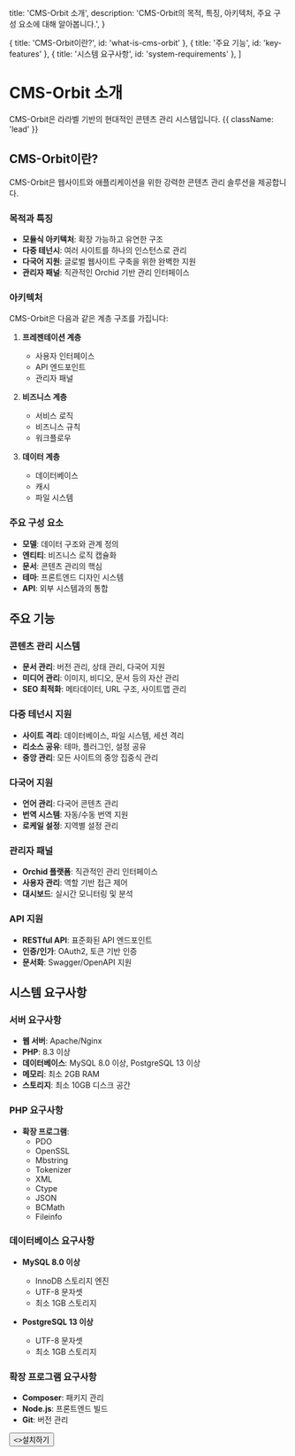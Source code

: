   title: 'CMS-Orbit 소개',
  description: 'CMS-Orbit의 목적, 특징, 아키텍처, 주요 구성 요소에 대해 알아봅니다.',
}

  { title: 'CMS-Orbit이란?', id: 'what-is-cms-orbit' },
  { title: '주요 기능', id: 'key-features' },
  { title: '시스템 요구사항', id: 'system-requirements' },
]

# CMS-Orbit 소개

CMS-Orbit은 라라벨 기반의 현대적인 콘텐츠 관리 시스템입니다. {{ className: 'lead' }}

## CMS-Orbit이란?

CMS-Orbit은 웹사이트와 애플리케이션을 위한 강력한 콘텐츠 관리 솔루션을 제공합니다.

### 목적과 특징

- **모듈식 아키텍처**: 확장 가능하고 유연한 구조
- **다중 테넌시**: 여러 사이트를 하나의 인스턴스로 관리
- **다국어 지원**: 글로벌 웹사이트 구축을 위한 완벽한 지원
- **관리자 패널**: 직관적인 Orchid 기반 관리 인터페이스

### 아키텍처

CMS-Orbit은 다음과 같은 계층 구조를 가집니다:

1. **프레젠테이션 계층**
   - 사용자 인터페이스
   - API 엔드포인트
   - 관리자 패널

2. **비즈니스 계층**
   - 서비스 로직
   - 비즈니스 규칙
   - 워크플로우

3. **데이터 계층**
   - 데이터베이스
   - 캐시
   - 파일 시스템

### 주요 구성 요소

- **모델**: 데이터 구조와 관계 정의
- **엔티티**: 비즈니스 로직 캡슐화
- **문서**: 콘텐츠 관리의 핵심
- **테마**: 프론트엔드 디자인 시스템
- **API**: 외부 시스템과의 통합

## 주요 기능

### 콘텐츠 관리 시스템

- **문서 관리**: 버전 관리, 상태 관리, 다국어 지원
- **미디어 관리**: 이미지, 비디오, 문서 등의 자산 관리
- **SEO 최적화**: 메타데이터, URL 구조, 사이트맵 관리

### 다중 테넌시 지원

- **사이트 격리**: 데이터베이스, 파일 시스템, 세션 격리
- **리소스 공유**: 테마, 플러그인, 설정 공유
- **중앙 관리**: 모든 사이트의 중앙 집중식 관리

### 다국어 지원

- **언어 관리**: 다국어 콘텐츠 관리
- **번역 시스템**: 자동/수동 번역 지원
- **로케일 설정**: 지역별 설정 관리

### 관리자 패널

- **Orchid 플랫폼**: 직관적인 관리 인터페이스
- **사용자 관리**: 역할 기반 접근 제어
- **대시보드**: 실시간 모니터링 및 분석

### API 지원

- **RESTful API**: 표준화된 API 엔드포인트
- **인증/인가**: OAuth2, 토큰 기반 인증
- **문서화**: Swagger/OpenAPI 지원

## 시스템 요구사항

### 서버 요구사항

- **웹 서버**: Apache/Nginx
- **PHP**: 8.3 이상
- **데이터베이스**: MySQL 8.0 이상, PostgreSQL 13 이상
- **메모리**: 최소 2GB RAM
- **스토리지**: 최소 10GB 디스크 공간

### PHP 요구사항

- **확장 프로그램**:
  - PDO
  - OpenSSL
  - Mbstring
  - Tokenizer
  - XML
  - Ctype
  - JSON
  - BCMath
  - Fileinfo

### 데이터베이스 요구사항

- **MySQL 8.0 이상**
  - InnoDB 스토리지 엔진
  - UTF-8 문자셋
  - 최소 1GB 스토리지

- **PostgreSQL 13 이상**
  - UTF-8 문자셋
  - 최소 1GB 스토리지

### 확장 프로그램 요구사항

- **Composer**: 패키지 관리
- **Node.js**: 프론트엔드 빌드
- **Git**: 버전 관리

<div className="not-prose">
  <Button href="/installation" variant="text" arrow="right">
    <>설치하기</>
  </Button>
</div> 